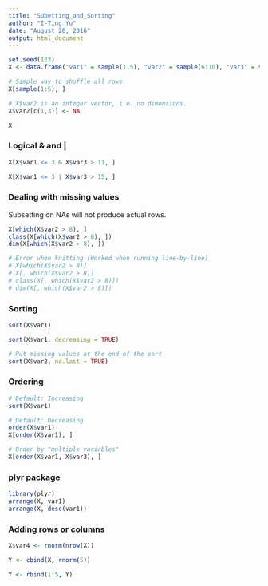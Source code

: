 ```yaml
---
title: "Subetting_and_Sorting"
author: "I-Ting Yu"
date: "August 20, 2016"
output: html_document
---
```


```r
set.seed(123)
X <- data.frame("var1" = sample(1:5), "var2" = sample(6:10), "var3" = sample(11:15))

# Simple way to shuffle all rows
X[sample(1:5), ] 

# X$var2 is an integer vector, i.e. no dimensions.
X$var2[c(1,3)] <- NA

X
```

### Logical & and |
```r
X[X$var1 <= 3 & X$var3 > 11, ]

X[X$var1 <= 3 | X$var3 > 15, ]

```

### Dealing with missing values
Subsetting on NAs will not produce actual rows.
```r
X[which(X$var2 > 8), ]
class(X[which(X$var2 > 8), ])
dim(X[which(X$var2 > 8), ])

# Error when knitting (Worked when running line-by-line) 
# X[which(X$var2 > 8)]
# X[, which(X$var2 > 8)]
# class(X[, which(X$var2 > 8)])
# dim(X[, which(X$var2 > 8)])
```

### Sorting
```r
sort(X$var1)

sort(X$var1, decreasing = TRUE)

# Put missing values at the end of the sort
sort(X$var2, na.last = TRUE)
```

### Ordering
```r
# Default: Increasing
sort(X$var1)

# Default: Decreasing
order(X$var1)
X[order(X$var1), ]

# Order by "multiple variables"
X[order(X$var1, X$var3), ]

```

### plyr package
```r
library(plyr)
arrange(X, var1)
arrange(X, desc(var1))
```

### Adding rows or columns
```r
X$var4 <- rnorm(nrow(X))

Y <- cbind(X, rnorm(5))

Y <- rbind(1:5, Y)
```





